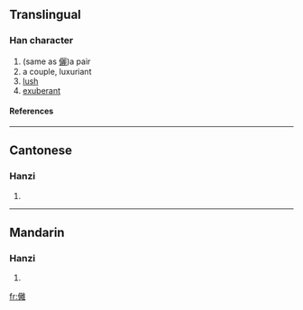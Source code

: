 ==Translingual==
===Han character===
{{Han char|rn=9|rad=人|as=19|sn=21|four=|canj=人卜月土 (OYBG)}}
# (same as [[儷]])a pair
# a couple, luxuriant
# [[lush]]
# [[exuberant]]
====References====
{{Han ref|kx=0121.370|hdz=10239.090|uh=34A7|ud=13479}}

----
==Cantonese==
===Hanzi===
{{yue-hanzi|jyut=|y=laai6}}
# {{defn|Cantonese}}

----
==Mandarin==
===Hanzi===
{{cmn-hanzi|pin=[[lì]] ([[li4]])|wg=li<sup>4</sup>}}
# {{defn|Mandarin}}

[[fr:㒧]]